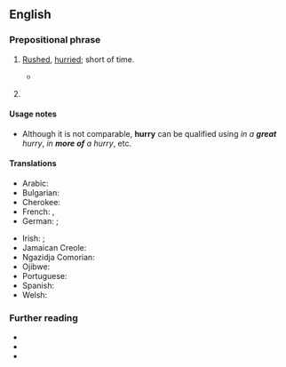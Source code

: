 ==English==

===Prepositional phrase===
{{en-PP}}

# {{lb|en|adjectival}} [[rushed|Rushed]], [[hurried]]; short of time.
#: {{uxi|fr|I can’t stop now. I'm '''in''' rather '''a hurry'''.}}
#* {{quote-song|en|year=1984|author=[[w:Nena (band)|Nena]], [[w:Kevin McAlea|Kevin McAlea]]|title={{w|99 Red Balloons}}|album=99 Luftballons|text=To worry, worry, super-scurry / Call out the troops now [[in a hurry]]}}
# {{lb|en|adverbial}} {{rfdef|en}}

====Usage notes====
* Although it is not comparable, '''hurry''' can be qualified using ''in a '''great''' hurry'', ''in '''more of''' a hurry'', etc.

====Translations====
{{trans-top|rushed, hurried; short of time}}
* Arabic: {{t|ar|مستاجل}}
* Bulgarian: {{t+|bg|нетърпеливо}}
* Cherokee: {{t|chr|ᎤᏩᏅᎦ}} {{qualifier|be in a hurry}}
* French: {{t|fr|en [[hâte]]}}, {{t+|fr|pressé}}
* German: {{t|de|in [[Eile]]}}; {{t|de|es [[eilig]] haben}} {{qualifier|be in a hurry}}
{{trans-mid}}
* Irish: {{t|ga|faoi dheifir}}; {{t|ga|[[deifir]] a bheith ort}} {{qualifier|be in a hurry}}
* Jamaican Creole: {{t|jam|pon haste}}
* Ngazidja Comorian: {{t|zdj|na fidjo}}
* Ojibwe: {{t|oj|wewiib}}
* Portuguese: {{t|pt|com pressa}}
* Spanish: {{t+|es|apurado}}
* Welsh: {{t|cy|ar frys}}
{{trans-bottom}}

===Further reading===
* {{R:Lexico}}
* {{R:Longman}}
* {{R:Collins}}